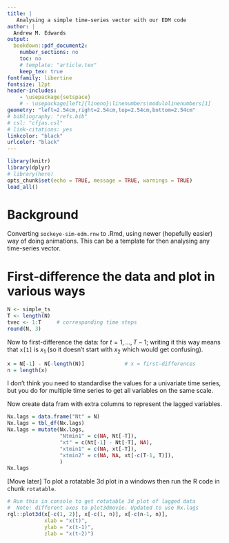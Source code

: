 ```yaml
---
title: |
   Analysing a simple time-series vector with our EDM code
author: |
  Andrew M. Edwards
output:
  bookdown::pdf_document2:
    number_sections: no
    toc: no
    # template: "article.tex"
    keep_tex: true
fontfamily: libertine
fontsize: 12pt
header-includes:
    - \usepackage{setspace}
    # - \usepackage[left]{lineno}\linenumbers\modulolinenumbers[1]
geometry: "left=2.54cm,right=2.54cm,top=2.54cm,bottom=2.54cm"
# bibliography: "refs.bib"
# csl: "cfjas.csl"
# link-citations: yes
linkcolor: "black"
urlcolor: "black"
---
```


<!-- To run:
  rmarkdown::render("analyse-simple-time-series.Rmd")
   or (probably) the knit button in RStudio -->

\begin{center}
\today
\end{center}


```r
library(knitr)
library(dplyr)
# library(here)
opts_chunk$set(echo = TRUE, message = TRUE, warnings = TRUE)
load_all()
```

# Background

Converting `sockeye-sim-edm.rnw` to .Rmd, using newer (hopefully easier) way of
doing animations. This can be a template for then analysing any time-series vector.

# First-difference the data and plot in various ways

```r
N <- simple_ts
T <- length(N)
tvec <- 1:T     # corresponding time steps
round(N, 3)
```


Now to first-difference the data:
\begin{equation}
x_t = N_{t+1} - N_t
\end{equation}
for $t=1, ..., T-1$; writing it this way means that `x[1]` is $x_1$ (so it
doesn't start with $x_2$ which would get confusing).
```r
x = N[-1] - N[-length(N)]             # x = first-differences
n = length(x)
```

I don't think you need to standardise the values for a
univariate time series, but you do for multiple time series to get all variables
on the same scale.

Now create data fram with extra columns to represent the lagged variables.
```r
Nx.lags = data.frame("Nt" = N)
Nx.lags = tbl_df(Nx.lags)
Nx.lags = mutate(Nx.lags,
                 "Ntmin1" = c(NA, Nt[-T]),
                 "xt" = c(Nt[-1] - Nt[-T], NA),
                 "xtmin1" = c(NA, xt[-T]),
                 "xtmin2" = c(NA, NA, xt[-c(T-1, T)]),
                 )
Nx.lags
```

[Move later] To plot a rotatable 3d plot in a windows then run the R code in chunk `rotatable`.


```r
# Run this in console to get rotatable 3d plot of lagged data
#  Note: different axes to plot3dmovie. Updated to use Nx.lags
rgl::plot3d(x[-c(1, 2)], x[-c(1, n)], x[-c(n-1, n)],
            xlab = "x(t)",
            ylab = "x(t-1)",
            zlab = "x(t-2)")
```





<!--

This is sockeye-sim-edm.rnw, gradually moving what I need to the uncommented
 .Rmd above:

require(rEDM)
require(rgl)                 # for plot3d
require(scatterplot3d)       # for scatterplot3d()

# require(knitr)             # Need to run before using knit command
source("../../functions.r")
source("SockeyeSim.r")
figwidth = 5.7 #*1.5
figheight = 7 # 6
png.res = 300         # png resolution
# sigma = 0                   # standard deviation of process noise -- needed
                            #  here for headings etc.

# Options for knitr
# cache=TRUE tells knitr to build all the plots into a cache directory
# which is defined here as knitr-cache/
# When the latex part is run, these plots will be inserted automatically.
# If you WANT TO REMAKE THE PLOTS, YOU MUST DELETE THIS DIRECTORY.
# If you don't, the cached plots from last time will be used.
opts_chunk$set(dev = 'pdf', # 'cairo_ps',
               # dev.args=list(type="cairo"),
               fig.path = 'knitr-cache/',
               # fig.dpi = png.res,  # think not to use for .pdf
               # fig.dpi = 96,
               fig.width = figwidth,
               fig.height = figheight,
               fig.align = 'center',
               echo = TRUE,         # same as .Snw was
               results = 'markup',
               comment = NA,
               prompt = TRUE,
               message = FALSE,
               warning = FALSE,
               cache = TRUE,
               cache.path = 'knitr-cache/',
               autodep = TRUE,
               error = FALSE)
@


\rhead{Simulated Sockeye}
\pagestyle{fancy}
\thispagestyle{empty}

\begin{center}
{\LARGE Simulated Sockeye Salmon Spawners\\
  ~\\
  {\tt sockeye-sim-edm.rnw}}\\
  ~\\
\today{}
\end{center}

Going to simulate Sockeye Salmon spawner abundances from Carrie's
{\tt salmonTraj()} function, plot in various ways, and use EDM to make
predictions. \\

\tableofcontents

\section{Details of model}

To be added if/when necessary.

\section{Simulate data}


<<settings, eval=TRUE, echo=TRUE, results='hide'>>=
late.num = 3
late.col = "red"
plot.end.N = 100   # length(N)
@



<<fig-setting, echo=FALSE, results='hide'>>=
plot.end.x = plot.end.N - 1   # length(x)
@

\begin{figure}[tp]
<<just-data, echo=FALSE, out.width='110%'>>=
# Use plotPanelMovie.df2() to just plot a modified final panel of the
#  movie (no EDM calcs, no cobwebbing). Keep late.col since useful.
plotPanelMovie.df2(Nx.lags = Nx.lags, "knitr-cache/justData.pdf",
          start = 1,
          end = plot.end.x,
          only.final.plot = TRUE,
          cobwebbing = FALSE,
          late.num = late.num,
          late.col = late.col,
          open.pdf = FALSE
          )
@
\caption{Before doing EDM, this shows the data in various ways:
   time series of $N_t$ and $x_t$,
   plus phase plots of $N_t$ vs $N_{t-1}$, $x_t$ vs $x_{t-1}$ (as used for $E=2$)
   and $x_t$ vs $x_{t-1}$ vs $x_{t-2}$ (as used for $E=3$).
   The last \Sexpr{late.num} points are in \Sexpr{late.col}, with the final
   one as a star.
   In the $x_t$ time series, the values of $x_t$ are also plotted in
   a vertical line (with $t<0$) which is the one-dimensional equivalent of
   a phase plot for $E=1$. Animated version (with EDM results) is in
   Figure~\ref{fig:panelMovie}.}
\end{figure}

\section{EDM: $\rho$ versus $E$ for two libraries and leave-one-out}

First library is half of the points, second is leave-one-out,
third is longer library of three-quarters of the points.

<<>>=
# Set range of E values (can extend based on the results if necessary) and tau
Erange = 1:10
tau=1
@

Half the points for the library:

<<echo=TRUE>>=
# Set up library and prediction. Try half the points for library:
half = round(n/2)
lib = c(1, half)
pred = c(half+1, n)

simplex.out = simplex(x, lib, pred, E = Erange, tau=tau)
simplex.out
@

Leave-one-out:
<<>>=
simplex.out2 = simplex(x, E = Erange, tau=tau)
simplex.out2
@

Larger library using three-quarters of the data:
<<>>=
larger = 1.5 * half
lib3 = c(1, larger)
pred3 = c(larger + 1, n)

simplex.out3 = simplex(x, lib3, pred3, E = Erange, tau=tau)
simplex.out3
@

<<rho-vs-E-settings, echo=FALSE, results='hide'>>=
cols = c("red", "blue", "green")
type1 = "o"
@


\begin{figure}[tp]
<<rho-vs-E, echo=FALSE, fig.height=figheight/1.5, fig.width=figwidth/1.5>>=
plot(simplex.out$E, simplex.out$rho,
     ylim = c(0,1),
     col = cols[1],
     type = type1,
     xlab = "Embedding Dimension (E)",
     ylab = "Forecast Skill (rho)"
     )
points(simplex.out2$E, simplex.out2$rho,
     col = cols[2],
     type = type1)
points(simplex.out3$E, simplex.out3$rho,
     col = cols[3],
     type = type1)
legend("bottomright", pch=1, c("library 1/2", "leave-one-out", "library 3/4"),
       col=cols, cex = 0.7)
@
\caption{Forecasting skill $\rho$ as a function of embedding
  dimension $E$ using library of \Sexpr{lib[1]}:\Sexpr{lib[2]} and prediction of
  \Sexpr{pred[1]}:\Sexpr{pred[2]}, or using leave-one-out, or using longer
  library of \Sexpr{lib3[1]}:\Sexpr{lib3[2]} (with prediction of
  \Sexpr{pred3[1]}:\Sexpr{pred3[2]}). Leave-one-out seems to give the
  `smoothest' kind of results -- others look a bit erratic but may be due
  to small numbers of predictions (predicting less values for the longer
  library, which may affect $\rho$).}
\label{fig:rho-vs-E}
\end{figure}

\subsection{Conclusion -- which library to go forward with}

So leave-one-out [check manually for new data sets since not automated]
gives the highest overall $\rho$, namely
$\rho=$\Sexpr{round(simplex.out2[which.max(simplex.out2[,"rho"]), "rho"], 3)}
with $E=$\Sexpr{simplex.out2[which.max(simplex.out2[,"rho"]), "E"]}.
So from now on just use that for the library setting.

\section{Extended results for the library that we're going forward with}


So the lagged sequence of data points (from Sugihara and May, 1990) is
$\{x_t, x_{t-\tau}, x_{t-2\tau}, ..., x_{t-(E-1)\tau} \}$ which for $E=1$
(and $\tau=1$) is just
$\{x_t\}$, and the idea is that you predict $x_{t+1}$.
% So you can't predict time step [not row] \Sexpr{pred[1]} (as you need the
% previous value and that is not available due to the value of {\tt pred}),
% i.e. $x_{\Sexpr{pred[1]}}$, but you can predict $x_{\Sexpr{pred[1]+1}}$.

More generally, you need $E$ values to make a point in $E$-dimensional space,
you form the
simplex of $E+1$ nearest neighbours from the library, and then project ahead
once to estimate where $x_{t+1}$ will likely end up.

% \subsection{Observations and predictions}

% <<echo=false, results=hide, eval=false>>=
% png("simp.png", height = figheight, width = 1.5*figwidth,
%    units = "in", res = png.res)
%plot(simp.E1$model_output$time, simp.E1$model_output$obs,
%     xlim = c(-10, n+10),
%     xlab = "Time",
%     ylab = "Value") # original data (minus first point)
%points(simp.E1$model_output$pred, pch=20, col=cols[1])
%points(simp.E3$model_output$pred, pch=20, col=cols[2])
%legend("bottomleft", pch=c(1, 20, 20),
%       c("data", "E=1 fit", "E=3 fit"),
%       col=c("black", cols))
%dev.off()
% @

% \onefigpng{simp}{Original observations (except first point and final ones)
% and the predicted ones
% (red). For $E=1$ there are Sexpr{sum(!is.na(simp.E1$model_output$pred))}
% predicted values;
% for the $E=3$ case there are
% Sexpr{sum(!is.na(simp.E3$model_output$pred))}. This is because {\tt pred is}
% c(\Sexpr{pred[1]}, \Sexpr{pred[2]}) and so there are \Sexpr{diff(pred)+1}
% values available to use for prediction but you need $E$ values before a
% predicted value; see text.}{6}

<<echo=FALSE, eval=FALSE>>=
#% rho.maybe =
#    cor(simp.E1$model_output$obs, simp.E1$model_output$pred, use="complete.obs")
#                                        # So this should be rho for E=1, and
#                                        #  presumably shows up in the stats
#                                        #  data.frame?
#rho.maybe
#simp.E1$stats$rho              # Good. This is also:
#
#simplex.out[1,"rho"]
#simplex.out[3,"rho"]

# So what does simplex() actually do???
# simplex  # not running
# I don't get what things like
#    model$set_time(time)
#    model$run()
#  do (though first presumably assigns model$set_time to be time?).
# Thinking that
#    model = new(LNLP)
#  is the key - LNLP seems to be a C++ compiled object by Hao Ye:
#   https://www.rdocumentation.org/packages/rEDM/versions/0.4.4/topics/LNLP
#
# So being already compiled means that we can't really delve into the details.
@

Figure~\ref{fig:rho-vs-E} already had some results for leave-one-out,
but doing from scratch here since need the extensive results with
all the predictions and observations
in order to make Figure~\ref{fig:panelMovie}.

<<leaveone>>=
leave.one = simplex(x, stats_only = FALSE)
summary(leave.one)
# results now (2019) in a data frame, where "model\_output" column is a data
# frame of the full results (used to be a list)
leave.one[1,]
# summary(leave.one[[1]]$model_output)
summary(leave.one[,"model_output"][[1]])  # New format
head(leave.one[,"model_output"][[1]])
tail(leave.one[,"model_output"][[1]])

# Note that first value of time is 2 in that, and in:
summary(leave.one[,"model_output"][[3]])  # New format
# (they should probably have kept time as each row), but that with E=3
# this one has 3 NaN's in the prediction column. Namely:
head(leave.one[,"model_output"][[3]])
# and
tail(leave.one[,"model_output"][[3]])
@

Okay, that makes sense. Now add extra columns to {\tt Nx.lags}, one for
each value of $E$ that we want to look at.

<<>>=
Evec = 1:5               # Values of E to look at; assumes these correspond
                         #  to elements of leave.one[[]]
# Also assuming that the results dataframe starts at time = 2 in first row.
#  If want to change that then have to edit the indexing in the following.
dim(Nx.lags)
head(Nx.lags)
tail(Nx.lags)
# Verify that the xt and obs agree, having worked out the shift
check1 = Nx.lags$"xt"
check2 = leave.one[,"model_output"][[3]]$obs
         # leave.one[[3]]$model_output$obs    # Just pick a value of E
length(check2)                                # One less because rEDM
                                              #  removes the first obs, maybe
                                              #  because you know that it can
                                              #  never be predicted.
check2 = c(NA, check2)
range(check2 - check1, na.rm=TRUE)
if(max(abs(range(check2 - check1, na.rm=TRUE))) > 0) stop("Check check2.")

rhoForE = vector()                    # rho corresponding to each E
for(j in 1:length(Evec))
  {
    new.col.name = paste0("xtPredEeq", Evec[j])
    Nx.lags = mutate(Nx.lags,
                     new = c(NA, leave.one[,"model_output"][[j]]$pred))
    names(Nx.lags)[names(Nx.lags) == "new"] = new.col.name
    rhoForE[j] =  leave.one[j, "rho"]  # leave.one[[j]]$stats[,"rho"]
  }

head(Nx.lags)
@

% **Edit code to plot $E$ vs $rho$. Not sure why I said that, as already done
%  in earlier calculations. I meant to do from Nx.lags. This is fine for now,
%  just not very general.

<<echo=FALSE, results='hide'>>=
## ----rho vs. E
##cols = c("red", "blue", "green")
# png("rho-vs-E-leaveone.png", height = figheight/1.5, width = figwidth/1.5,
#    units = "in", res = png.res)
# par(mar = c(4,4,1,1), mgp = c(2.5, 1, 0))
#plot(simplex.out$E, simplex.out$rho,
#     ylim = c(0,1),
#     col = cols[1],
#     xlab = "Embedding Dimension (E)",
#     ylab = "Forecast Skill (rho)"
#     )
#points(simplex.out2$E, simplex.out2$rho,
#     col = cols[2])
#points(simplex.out3$E, simplex.out3$rho,
#     col = cols[3])
#legend("bottomright", pch=1, c("library", "leave-one-out", "longer library"),
#       col=cols, cex = 0.7)
# dev.off()
@

% \onefigpng{rho-vs-E-leaveone}{Forecasting skill $\rho$ as a function of embedding
%  dimension $E$ using library of \Sexpr{lib[1]}:\Sexpr{lib[2]} and prediction of
%  \Sexpr{pred[1]}:\Sexpr{pred[2]}, or using leave-one-out, or using longer
%  library of \Sexpr{lib3[1]}:\Sexpr{lib3[2]} (with prediction of
%  \Sexpr{pred3[1]}:\Sexpr{pred3[2]}). Leave-one-out seems to give the
%  `smoothest' kind of results -- others look a bit erratic but may be due
%  to small numbers of predictions (predicting less values for the longer
%  library, which may affect $\rho$).}{4}


% Do animation this original way, else knitr creates one .pdf for each frame
<<eval=TRUE, echo=FALSE, results='hide'>>=
plotPanelMovie.df2(Nx.lags = Nx.lags, "knitr-cache/panelMovie.pdf",
          Evec = Evec, Ecols = c("orange", "blue", "green", "red", "black"),
          rhoForE = rhoForE, height = 1.4*figheight, width = 1.2*figwidth,
          end = plot.end.x,
          late.num = late.num,
          late.col = late.col
          )             #end = plot.end.x,
@
\begin{figure}
\begin{center}
\animategraphics[controls, width=1.2\linewidth]{2}{knitr-cache/panelMovie}{}{}
\end{center}
\caption{Animation of figures, showing time series of $N_t$ and $x_t$,
  phase plots of $N_t$ vs $N_{t-1}$, $x_t$ vs $x_{t-1}$ (as used for $E=2$)
  and $x_t$ vs $x_{t-1}$ vs $x_{t-2}$ (as used for $E=3$),
  and prediction of $x_t$ vs its observed value. The prediction
  uses the previous points $x_{t-E}$, $x_{t-E+1}$, ..., $x_{t-1}$, which is
  slightly different formulation to earlier explanation (for which we were
  predicting
  $x_{t+1}$). In the $x_t$ time series, the values of $x_t$ are also plotted in a
  vertical line (with $t<0$) which is the one-dimensional equivalent of
  a phase plot for $E=1$.
  \label{fig:panelMovie}}
\end{figure}



\clearpage


\section{Varying tp, the prediction horizon (how far ahead to forecast)}

Default for {\tt tp} is 1, but can make it a vector.
Using leave-one-out (code up to now had this with {\tt lib} and {\tt pred}).

<<>>=
tp.vec = 1:10
simp.tpE1 = simplex(x, E = 1, tp = tp.vec)
simp.tpE2 = simplex(x, E = 2, tp = tp.vec)
simp.tpE3 = simplex(x, E = 3, tp = tp.vec)
simp.tpE4 = simplex(x, E = 4, tp = tp.vec)
head(simp.tpE3)
@

Still not really quite sure what the {\tt const\_*} values are -- they are for
the `constant predictor', which I think is just a simple model (see Sugihara
and May 1990 -- it could be the autoregressive linear model mentioned in their
Fig.~4b).

\begin{figure}[tp]
<<vary-tp, echo=FALSE, fig.height=figheight/1.5, fig.width=figwidth/1.5>>=
plot(simp.tpE1$tp, simp.tpE1$rho,
     ylim = c(0,1),
     col = cols[1],
     pch = 20,
     type = "o",
     xlab = "Time to Prediction (tp)",
     ylab = "Forecast Skill (rho)")
points(simp.tpE2$tp, simp.tpE2$rho, type = "o")
points(simp.tpE3$tp, simp.tpE3$rho, type = "o",
     col = cols[2], pch=20)
points(simp.tpE4$tp, simp.tpE4$rho, type = "o",
     col = cols[3], pch=20)
legend("topright", pch=c(20, 1, 20), c("E=1", "E=2", "E=3", "E=4"),
       col=c(cols[1], "black", cols[2], cols[3]))
@
\caption{Forecast skill as a function of how far ahead we are
predicting. Best is clearly for $t_p = 1$, so sticking with that from now on.
Saved equivalent figure that used {\tt lib} and {\tt pred} as
{\tt vary-tp-lib-pred.png} -- that shows a general decline and then a
second peak (not as high) at roughtly $t_p = 7$ or $8$.
For $E=1$ and $2$ it also clearly has another peak at $t_p = 4$.}
\label{fig:vary-tp}
\end{figure}

\section{{\tt s\_map} function to test for nonlinearity}

\subsection{From Chang et al.~(2007)}

Based on understanding this better from Chang et al.~(2017)
`EDM for Beginners' paper (though I'm not sure their {\bf d} vectors are
actually vectors):

S-map technique uses a weighting function
$w({\bf d}) = \exp(- \theta {\bf d} /d_m)$
where ${\bf d}$ is a vector of the distance between the predictee and each
library point, $d_m$ is the mean distance of `all paired library points'
(presumably just the mean of d?) and $\theta$ is a parameter representing
the degree of nonlinearity.

So if $\theta = 0$, all library points have the same weight regardless of the
local state of the predictee, as $w({\bf d})=1$ so all point are equally
weighted, no matter how close they are to the predictee. This just reduces to a
linear autoregressive model of order $E$, because the model uses $E$-dimensions
and all data to predict the next point, which is what an autoregressive model
does.

If $\theta >0$ then the weights $w({\bf d})$ depend on the local state of
the predictee, i.e.~where you are in the state space. Thus you get different
predictions depending where you are, which is a `characteristic' of nonlinear
systems, hence they call the system `nonlinear'.

So $\theta = 0$ is not the same as simplex, which uses the $E+1$ nearest
neighbours (weighted equally); though see below where still haven't fully
figured this out.

So the process is meant to be:
\begin{itemize}
  \item use {\tt simplex()} to find the optimal $E$ (and here we've also compared
    leave-one-out to a couple of choices of library);
  \item use {\tt s\_{map}()} for that $E$ to find if $\theta > 0$ or not.
\end{itemize}

I think there's a built-in significance test to determine that last point.
So if $\theta = 0$ is best you would stick with simplex. Presumably
$\rho_{\tt simplex} > \rho_{{\tt smap~with~}\theta=0}$ (using obvious notation), as
{\tt simplex} uses $E+1$ nearest neighbours but {\tt s\_map} with $\theta=0$ uses
all neighbours (all points).
See below for some numbers.

\subsection{From Deyle et al.~(2013) Supp.~Info}

This seems to describe it better, with decent notation (except their {\bf B}
and {\bf C} are vectors not matrices, so would be better as {\bf b} and {\bf c}).

Now using theirs for another example.


\subsection{Determining the optimum $\theta$}

<<>>=
smap.E1 = s_map(x, E = 1)
smap.E2 = s_map(x, E = 2)
smap.E3 = s_map(x, E = 3)
smap.E4 = s_map(x, E = 4)
@

So for $E=3$, Figure~\ref{fig:rho-vs-theta} shows that $\rho$ has a peak though
need to look at the numbers to see exactly where:
<<echo=FALSE>>=
smap.E3$rho
# From ?s_map:
theta.vec.default = c(0, 1e-04, 3e-04, 0.001, 0.003, 0.01,
                      0.03, 0.1, 0.3, 0.5, 0.75, 1, 1.5, 2,
                      3, 4, 6, 8)
smap.E3.rho.max.ind = which.max(smap.E3$rho)
smap.E3.rho.max = smap.E3$rho[smap.E3.rho.max.ind]
smap.E3.rho.max.theta = theta.vec.default[smap.E3.rho.max.ind]
@
So $\rho$ has a maximum of \Sexpr{round(smap.E3.rho.max, 4)} which occurs at
$\theta =$\Sexpr{smap.E3.rho.max.theta}.

Could do a finer range of $\theta$ to hone in on the true peak (for any
publishable results), but this is good enough for now.

\begin{figure}[tp]
<<rho-vs-theta, echo=FALSE, fig.height=figheight/1.5, fig.width=figwidth/1.5>>=
plot(smap.E1$theta, smap.E1$rho,
     ylim = c(0,1),
     col = cols[1],
     pch = 20,
     type = "o",
     xlab = "Extent of nonlinearity (theta)",
     ylab = "Forecast Skill (rho)"
     )
points(smap.E2$theta, smap.E2$rho, type = "o")
points(smap.E3$theta, smap.E3$rho, type = "o",
     col = cols[2], pch=20)
points(smap.E4$theta, smap.E4$rho, type = "o",
     col = cols[3], pch=20)
legend("bottomright", pch=c(20, 1, 20, 20), c("E=1", "E=2", "E=3", "E=4"),
       col=c(cols[1], "black", cols[2], cols[3]))
@
\caption{Forecast skill as a function of
  nonlinearity ($\theta$). So $E=3$ is consistently the highest (like it was for
  {\tt simplex()}), which confirms that we'll use it going forwards.
  So $\rho$ has a maximum of \Sexpr{round(smap.E3.rho.max, 4)} which occurs at
  $\theta =$\Sexpr{smap.E3.rho.max.theta}.
  Kept the {\tt lib} and
  {\tt pred} version as {\tt rho-vs-theata-lib-pred.png}.}
\label{fig:rho-vs-theta}
\end{figure}


% See \href{https://github.com/andrew-edwards/edm-work/issues/1}{Issue \#1} for details concerning understanding. [now copied into text]

\subsection{Is the optimum $\theta$ signficantly better than $\theta=0$?}
Chang et al.~(2017) say `if the $\Delta\rho$ [maximum difference between $\rho$
  and $\rho_{\theta=0}$] is significantly different from the expectation of the
null model [$\rho_{\theta=0}$], the system is deemed nonlinear (see details in
Hsieh et al.~2005; Deyle et al.~2013).'. Deyle doesn't seem to give the actual
test (even in supp info), though does explain ideas in more detail. Hsieh et
al.~(2005) have $\Delta\rho$ being signficantly different to zero when
$p<0.05$ (their Table~2), though don't seem to explain exactly what the
statistical test was.

{\tt ?s\_map} says that in the output:

{\tt p\_val --  p-value that rho is significantly greater than 0 using Fisher's
                    z-transformation}

{\tt const\_p\_val -- the same but for the constant predictor}

But what we want is the $p$-value for $\Delta>0$.

We have the following (for optimal $\theta$):
<<>>=
smap.E3[smap.E3.rho.max.ind,]
@
and the {\tt const\_p\_val}'s (and the other {\tt const\_*} values) are the same for all $E$, which makes sense as
they're for the constant predictor:
<<>>=
smap.E3[,"const_p_val"]
@

So it's not exactly clear what test to do, so for now just assume the optimal
$\theta$ here is better.

Also, Deyle's Supp Info says
``With short time series, correlation is more sensitive
to outliers than MAE. Thus, we rely on MAE.'' which I don't think I've seen
elsehwere.

Have emailed Hao.

\subsection{Checking values of $\rho$ are consistent between methods}

In earlier iterations of this work we could not get the $\rho$ values to agree,
but realised that weren't exactly doing it correctly.

Expect that these should agree, since all for $E=1$:

<<>>=
# Original calculations, first component is E=1
simplex.out2$rho[1]
# tp=1, first component is tp=1
simp.tpE1$rho[1]
# Or just
simplex(x, E=1)$rho
# Use smap but define the num_neighbours to use and set E=1 and theta=0
smap.E1.neigh = s_map(x, num_neighbors = "E+1", E = 1, theta=0)
smap.E1.neigh$rho
@
But that does not agree with the others. Have reopened Issue \#1!
Also, {\tt num\_neighbours} does have an effect because leaving it out gives
a different answer (as expected):
<<>>=
smap.E1$rho[1]    #  = s_map(x, E = 1)
@
This is $>$ the {\tt simplex} $\rho$ values above, as expected and discussed
earlier.

***Keep trying to understand this***. It's related to Issue \# 1.

Look at the helpfile again -- see if can actually print out the intermediate
calculations of nearest neighbours etc. Would be helpful.

Have emailed Hao.

Haven't been updating the {\tt rEDM} package, but
\href{https://github.com/ha0ye/rEDM/commit/414ffd45181db52da506aa77ca91d03d546b276c}{this commit}
on their GitHub site updates `the variance calculations for s-map to use the
same procedure as simplex'. Though the extra details of the commit then say
`updated default {\tt num\_neighbors} for {\tt block\_lnlp} to depend on
selected method' which isn't quite the same thing (but seems to agree with
the actual change in the code).


\section{Testing some {\tt s\_map} options}

Had earlier done (for the optimal $E$)
<<smap.earlier>>=
# smap.E3 = s_map(x, E = e)
@
but haven't tried {\tt stats\_only = FALSE} and {\tt save\_smap\_coefficients
  = TRUE} yet.

\subsection{{\tt stats\_only = FALSE}}

<<smap.options1>>=
smap.E3.stats = s_map(x, E = 3, stats_only = FALSE)
@
now creates a data frame that contains data frames, one row for each value of $\theta$ that was tested (default theta vector
has length 18). Taking the one with the optimal $\theta$ (calculated above)
<<>>=
smap.E3.stats[smap.E3.rho.max.ind,]
@
% Note that {\tt Length} is the number of columns of each {\tt data.frame}, so
% don't want to print all of {\tt model\_output}:
<<>>=
head(smap.E3.stats[smap.E3.rho.max.ind, ]$model_output[[1]])
tail(smap.E3.stats[smap.E3.rho.max.ind, ]$model_output[[1]])
@

So, as expected, we can save the observed and predicted values. And $\rho$
agrees with that in the caption for Figure~\ref{fig:rho-vs-theta}.

\subsection{{\tt save\_smap\_coefficients = TRUE}}

<<smap.save1>>=
smap.E3.save = s_map(x, E = 3, stats_only = FALSE,
                     save_smap_coefficients = TRUE)
@
creates a list for each value of $\theta$ that was tested (default theta vector
has length 18). Taking the one with the optimal $\theta$ (calculated above)
<<>>=
smap.E3.save[smap.E3.rho.max.ind, ]
@
Presumably the only one different to {\tt smap.E3.stats} is the new one:

<<>>=
head(smap.E3.save[smap.E3.rho.max.ind, ]$smap_coefficients[[1]])
tail(smap.E3.save[smap.E3.rho.max.ind, ]$smap_coefficients[[1]])
@
plus now (2019) there are also lists of covariance matrices:
<<>>=
smap.E3.save[smap.E3.rho.max.ind, ]$smap_coefficient_covariances[[1]][[5]]
    # [[5]] just to show an example
@

Helpfile says that {\tt smap\_coefficients} is a `matrix of S-map coefficients'. Not sure why there
are four columns, presumably rows correspond to observations

Using $E=4$ should produce five $=E+1$ columns:
<<E4.save>>=
smap.E4.save = s_map(x, E = 4, stats_only = FALSE,
                     save_smap_coefficients = TRUE)
# head(smap.E4.save[smap.E3.rho.max.ind, ]$smap_coefficients) # shows all again
# head(smap.E4.save[smap.E3.rho.max.ind, "smap_coefficients"])# same, shows all again
head(smap.E4.save[smap.E3.rho.max.ind, "smap_coefficients"][[1]])   # List only
                                        # has one element, but need it
# head(smap.E4.save[[15]]$smap_coefficients)   # just pick same theta as above
@
So the first {\it three} rows are now {\tt NaN}, whereas for $E=3$ it was
only the first two. Think it's left off the first observation (as you can never
predict that), as earlier, for consistency. So for $E=1$ there should be no
{\tt NaN} rows at the start, and only two columns:
<<E1.save>>=
smap.E1.save = s_map(x, E = 1, stats_only = FALSE,
                     save_smap_coefficients = TRUE)
head(smap.E1.save[15, "smap_coefficients"][[1]])   # just pick same theta as above
@

I was somewhat expecting a square matrix, as each observation will appear
(with some weighting, depending on it's distance) in the prediction calculation
for each other observation. Though it's slightly more complicated, as each
observation in lagged space is an $E$-dimenstional vector. Using the $E=3$
again to
look for any repeated values (which will happen if these numbers are just the
original $X_t$):

<<>>=
coeffs = smap.E3.save[smap.E3.rho.max.ind, "smap_coefficients"][[1]]
length(coeffs)
dim(coeffs)
dim(unique(coeffs))  # Removes two repeated ones, which are just rows of
                     # NaN's. So no non-NaN ones.
@
So not just the original $X_t$ values, since using smap.

<<coeffs-summ>>=
summary(coeffs)
@
Hmmm.... so first and third columns are all negative, second almost is,
and fourth is almost all positive (but smaller in max magnitude than the others).

Tried printing them all to look for zeros, ones or patterns, but could not
see any.
<<coeffs-all, results='hide', echo=FALSE>>=
coeffs
@

I think that maybe this is all for just one predictee. We haven't specified it,
so maybe it's the final one?

\subsection{This may explain it}

Stick with $E=2$ for simplicity. Assume we're trying to predict the next point,
so start with the final observation. See if can replicate the results manually.

So use $E=2$. First need the $\theta$ that maximise $\rho$:
<<smap.E2a>>=
smap.E2.rho.max.ind = which.max(smap.E2$rho)
smap.E2.rho.max = smap.E2$rho[smap.E2.rho.max.ind]
smap.E2.rho.max.theta = theta.vec.default[smap.E2.rho.max.ind]

smap.E2.save = s_map(x, E = 2, stats_only = FALSE,
                     save_smap_coefficients = TRUE)
E2.opt = smap.E2.save[smap.E2.rho.max.ind,]     # optimal E=2 results
E2.opt$params

head(E2.opt[, "model_output"][[1]])
         # Does not include first x since never predictable:
head(x)
tail(E2.opt[, "model_output"][[1]])   # Has predicted the final x.
tail(x)
length(x)
@

Makes sense so far. So expect that the coefficients correspond to trying to
predict the {\tt next} value, for which we have no observation to compare to
(though maybe not -- see Deyle example).

<<smap.E2b>>=
E2.opt.coeff = E2.opt[,"smap_coefficients"][[1]]
head(E2.opt.coeff)
tail(E2.opt.coeff)
# E2.opt$stats
@
From earlier text (though Deyle notation is better):
S-map technique uses a weighting function
$w({\bf d}) = \exp(- \theta {\bf d} /d_m)$
where ${\bf d}$ is a vector of the distance between the predictee and each
library point, $d_m$ is the mean distance of `all paired library points'
(presumably just the mean of d?) and $\theta$ is a parameter representing
the degree of nonlinearity.

[This subject area needs better notation as it's fiddly and really just a lot of
book-keeping.]

So we first need the $\{x_t, x_{t-1}\}$ pairs.
<<x.lags>>=
x.lags = select(Nx.lags, xt, xtmin1)
x.lags
@
Each row corresponds to $t$, row 100 has no $x_t$ since no $N_{t+1}$:
<<x.lags2>>=
tail(x.lags)
@

So going to make a prediction based on the final $\{x_t, x_{t-1}\}$ pair, which
is
<<final.pair>>=
final.pair = as.numeric(x.lags[nrow(x.lags)-1,])
@
So {\bf d} is a distance \emph{vector}, not a Euclidean (or similar) scalar
distance -- can be close by in one direction but not the other?

From 2017 (think this is what led to my simpler example that helped find the bug
in the package - so better off just looking at that again):
**Should redo just sticking with Deyle notation. So not checking this onwards,
but will do a manual {\tt simplex()} example based on Deyle notation, and then a
similar manual {\tt s\_map()} example, which can use some of this code.

Confused now as to whether $d$ is a vector (as in Chang et al.) or a scalar
(as in Sugihara 1994 where the methods are originally developed). So do both.


Need to calculate a $d_1$ and a $d_2$, and also a {\tt dscalar} as I think maybe
it should be scalar, I think just as (also making time explicit)
<<dcalc>>=
x.lags = mutate(x.lags,
                d1 = abs(final.pair[1] - xt),
                d2 = abs(final.pair[2] - xtmin1),
                time = 1:nrow(x.lags),
                dscalar = sqrt(d1^2 + d2^2))
x.lags = select(x.lags, time, xt, xtmin1, d1, d2, dscalar)
x.lags
tail(x.lags)
@

Now remove the two rows with NA's:
<<x.lags3>>=
x.lags.d = filter(x.lags, !is.na(xt), !is.na(xtmin1))
x.lags.d
tail(x.lags.d)
@

Assume that we {\bf won't} want the final row of that, but leave in for now.
Take it out if results seem close to the {\tt s\_map} output but not quite exact.

<<dm>>=
dm = mean(x.lags.d$dscalar)
d1m = mean(x.lags.d$d1)
d2m = mean(x.lags.d$d2)
dm
d1m
d2m
x.lags.d = mutate(x.lags.d,
                  w1 = exp(- smap.E2.rho.max.theta * d1 /d1m),
                  w2 = exp(- smap.E2.rho.max.theta * d2 /d2m),
                  wscalar = exp(- smap.E2.rho.max.theta * dscalar /dm),
                  w1xt = w1 * xt,
                  w2xtmin1 = w2 * xtmin1,
                  wsc.xt = wscalar * xt,
                  wsc.xtmin1 = wscalar * xtmin1
                 )
select(x.lags.d, d1, d2, w1, w2, w1xt, w2xtmin1)    # Using w1, w2
select(x.lags.d, dscalar, wscalar,  wsc.xt, wsc.xtmin1)  # Using wscalar
@
So, do any of those data frames look similar to:
<<smap.coeff.again>>=
head(E2.opt.coeff)
mean(E2.opt.coeff[,1], na.rm=TRUE)
mean(E2.opt.coeff[,2], na.rm=TRUE)
sum(E2.opt.coeff[,1], na.rm=TRUE)
sum(E2.opt.coeff[,2], na.rm=TRUE)
@

Check that, and then go through Supp Info of Chang et al. Maybe move onto
multivariate series as that may help explain some of this.

Page 16 of Chang et al. Supp Info uses {\tt smap\_coefficients}, and says that
the first columns are partial derivatives and the final is the intercept (that is
for multivariate embedding of a four-species model (ignoring fifth species).
Means of coefficents (above) are not quite zero.

\subsection{Does {\tt s\_map()} make a simple prediction?}

Still not clear if {\tt s\_map()} actually gives you the prediction for the next
value, or you have to work it out by redoing an {\tt s\_map()} call with the
optimal $E$ and $\theta$ that have just been worked out, and then {\tt lib} of
all the data, and {\tt pred} of just the final value?

Think this is the same for {\tt simplex()} though I never actually went back and
did that.

\clearpage

\subsection{C code from {\tt rEDM} GitHub site}

Not sure if this will be helpful, but maybe.
On {\tt rEDM} GitHub site, {\tt rEDM/src/forecast\_machine.cpp} has {\tt C++}
code:

{\tt
  if(SAVE\_SMAP\_COEFFICIENTS)

    \{

      smap\_coefficients.assign(num\_vectors, vec(data\_vectors[0].size()+1, qnan));

    \}

    smap\_prediction(0, which\_pred.size());

    const\_prediction(0, which\_pred.size());

    return;
  }


\section{Save results}
<<>>=
save(list=ls(), file="sockeye-sim-edm.Rdata")
@
\end{document}

-->
